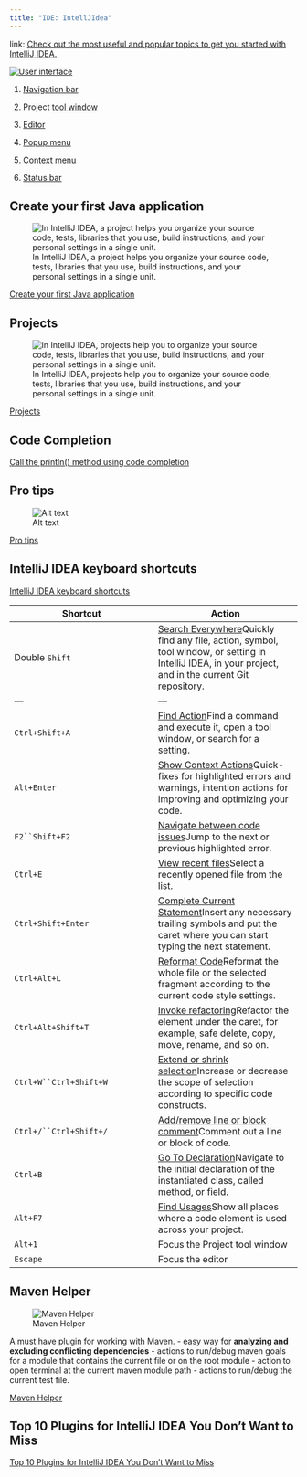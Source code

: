 ```yaml
---
title: "IDE: IntellJIdea"
---
```


link: [Check out the most useful and popular topics to get you started with IntelliJ IDEA.](https://www.jetbrains.com/help/idea/getting-started.html)

[![User interface](https://resources.jetbrains.com/help/img/idea/2022.3/ij_mainWindow_default.png)](https://www.jetbrains.com/help/idea/guided-tour-around-the-user-interface.html)

1. [Navigation bar](https://www.jetbrains.com/help/idea/guided-tour-around-the-user-interface.html#navigation-bar)

2. Project [tool window](https://www.jetbrains.com/help/idea/guided-tour-around-the-user-interface.html#tool-windows)

3. [Editor](https://www.jetbrains.com/help/idea/guided-tour-around-the-user-interface.html#editor)
4. [Popup menu](https://www.jetbrains.com/help/idea/guided-tour-around-the-user-interface.html#popup-menus)

5. [Context menu](https://www.jetbrains.com/help/idea/guided-tour-around-the-user-interface.html#context-menus)

6. [Status bar](https://www.jetbrains.com/help/idea/guided-tour-around-the-user-interface.html#status-bar)

## Create your first Java application

![In IntelliJ IDEA, a project helps you organize your source code, tests, libraries that you use, build instructions, and your personal settings in a single unit.](https://resources.jetbrains.com/help/img/idea/2022.3/java-tutorial-new-project.png)

[Create your first Java application](https://www.jetbrains.com/help/idea/creating-and-running-your-first-java-application.html){#Create-your-first-Java-application}


## Projects

![In IntelliJ IDEA, projects help you to organize your source code, tests, libraries that you use, build instructions, and your personal settings in a single unit.](https://resources.jetbrains.com/help/img/idea/2022.3/project-overview.png)

[Projects](https://www.jetbrains.com/help/idea/creating-and-managing-projects.html){#Projects}


## Code Completion

[Call the println() method using code completion](https://www.jetbrains.com/help/idea/creating-and-running-your-first-java-application.html#call-println)


## Pro tips

![Alt text](https://resources.jetbrains.com/help/img/idea/2022.3/code_completion.png)

[Pro tips](https://www.jetbrains.com/help/idea/pro-tips.html){#pro-tips}


## IntelliJ IDEA keyboard shortcuts

[IntelliJ IDEA keyboard shortcuts](https://www.jetbrains.com/help/idea/mastering-keyboard-shortcuts.html){#intellijidea-shorcuts}

| Shortcut | Action |
| --- |  --- |
| Double `Shift` | [Search Everywhere](https://www.jetbrains.com/help/idea/searching-everywhere.html)Quickly find any file, action, symbol, tool window, or setting in IntelliJ IDEA, in your project, and in the current Git repository. |
| --- |  --- |
| `Ctrl+Shift+A` | [Find Action](https://www.jetbrains.com/help/idea/searching-everywhere.html#find_action)Find a command and execute it, open a tool window, or search for a setting. |
| `Alt+Enter` | [Show Context Actions](https://www.jetbrains.com/help/idea/intention-actions.html)Quick-fixes for highlighted errors and warnings, intention actions for improving and optimizing your code. |
| `F2``Shift+F2` | [Navigate between code issues](https://www.jetbrains.com/help/idea/navigating-through-the-source-code.html#navigate-errors-warnings)Jump to the next or previous highlighted error. |
| `Ctrl+E` | [View recent files](https://www.jetbrains.com/help/idea/navigating-through-the-source-code.html#recent_files)Select a recently opened file from the list. |
| `Ctrl+Shift+Enter` | [Complete Current Statement](https://www.jetbrains.com/help/idea/working-with-source-code.html#editor_statement_select)Insert any necessary trailing symbols and put the caret where you can start typing the next statement. |
| `Ctrl+Alt+L` | [Reformat Code](https://www.jetbrains.com/help/idea/reformat-and-rearrange-code.html#reformat_code)Reformat the whole file or the selected fragment according to the current code style settings. |
| `Ctrl+Alt+Shift+T` | [Invoke refactoring](https://www.jetbrains.com/help/idea/refactoring-source-code.html)Refactor the element under the caret, for example, safe delete, copy, move, rename, and so on. |
| `Ctrl+W``Ctrl+Shift+W` | [Extend or shrink selection](https://www.jetbrains.com/help/idea/working-with-source-code.html)Increase or decrease the scope of selection according to specific code constructs. |
| `Ctrl+/``Ctrl+Shift+/` | [Add/remove line or block comment](https://www.jetbrains.com/help/idea/working-with-source-code.html#editor_lines_code_blocks)Comment out a line or block of code. |
| `Ctrl+B` | [Go To Declaration](https://www.jetbrains.com/help/idea/navigating-through-the-source-code.html#go_to_declaration)Navigate to the initial declaration of the instantiated class, called method, or field. |
| `Alt+F7` | [Find Usages](https://www.jetbrains.com/help/idea/find-highlight-usages.html#find-usages)Show all places where a code element is used across your project. |
| `Alt+1` | Focus the Project tool window |
| `Escape` | Focus the editor |

## Maven Helper

![Maven Helper](/images/devops/mavenhelper.png)

A must have plugin for working with Maven.
- easy way for **analyzing and excluding conflicting dependencies**
- actions to run/debug maven goals for a module that contains the current file or on the root module
- action to open terminal at the current maven module path
- actions to run/debug the current test file.

[Maven Helper](https://plugins.jetbrains.com/plugin/7179-maven-helper){#Maven-Helper}

## Top 10 Plugins for IntelliJ IDEA You Don’t Want to Miss

[Top 10 Plugins for IntelliJ IDEA You Don’t Want to Miss](https://blog.jetbrains.com/idea/2021/05/top-10-plugins-for-intellij-idea/)
